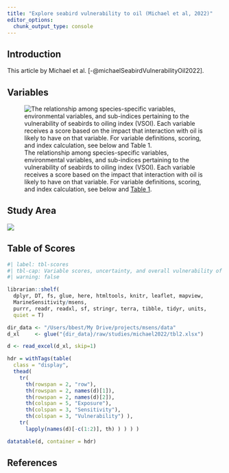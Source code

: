 ```yaml
---
title: "Explore seabird vulnerability to oil (Michael et al, 2022)"
editor_options: 
  chunk_output_type: console
---
```


## Introduction

This article by Michael et al. [-@michaelSeabirdVulnerabilityOil2022].

## Variables

![The relationship among species-specific variables, environmental variables, and sub-indices pertaining to the vulnerability of seabirds to oiling index (VSOI). Each variable receives a score based on the impact that interaction with oil is likely to have on that variable. For variable definitions, scoring, and index calculation, see below and [Table 1](https://www.frontiersin.org/articles/10.3389/fmars.2022.880750/full#T1).](https://www.frontiersin.org/files/Articles/880750/fmars-09-880750-HTML-r1/image_m/fmars-09-880750-g001.jpg){#fig-relationships}

## Study Area

![](https://www.frontiersin.org/files/Articles/880750/fmars-09-880750-HTML-r1/image_m/fmars-09-880750-g002.jpg)

## Table of Scores

```r
#| label: tbl-scores
#| tbl-cap: Variable scores, uncertainty, and overall vulnerability of seabirds to oiling in the northern Gulf of Mexico (nGoM).
#| warning: false

librarian::shelf(
  dplyr, DT, fs, glue, here, htmltools, knitr, leaflet, mapview,
  MarineSensitivity/msens,
  purrr, readr, readxl, sf, stringr, terra, tibble, tidyr, units,
  quiet = T)

dir_data <- "/Users/bbest/My Drive/projects/msens/data"
d_xl     <- glue("{dir_data}/raw/studies/michael2022/tbl2.xlsx")

d <- read_excel(d_xl, skip=1)

hdr = withTags(table(
  class = "display",
  thead(
    tr(
      th(rowspan = 2, "row"),
      th(rowspan = 2, names(d)[1]),
      th(rowspan = 2, names(d)[2]),
      th(colspan = 5, "Exposure"),
      th(colspan = 3, "Sensitivity"),
      th(colspan = 3, "Vulnerability") ),
    tr(
      lapply(names(d)[-c(1:2)], th) ) ) ) )

datatable(d, container = hdr)
```

## References {.unnumbered}
